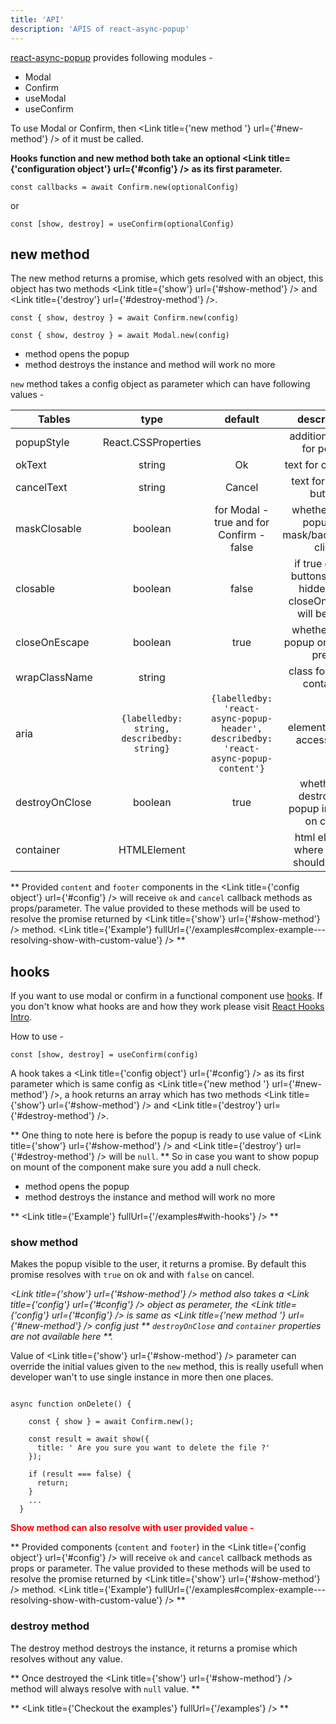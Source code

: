 ```yaml
---
title: 'API'
description: 'APIS of react-async-popup'
---
```



[react-async-popup](https://github.com/aadilhasan/react-async-popup) provides following modules -

- Modal
- Confirm
- useModal
- useConfirm

To use Modal or Confirm, then <Link title={'new method '} url={'#new-method'} /> of it must be called.

**Hooks function and new method both take an optional <Link title={'configuration object'} url={'#config'} /> as its first parameter.**

```tsx
const callbacks = await Confirm.new(optionalConfig)
```

or

```tsx
const [show, destroy] = useConfirm(optionalConfig)
```

## new method

The new method returns a promise, which gets resolved with an object, this object has two methods <Link title={'show'} url={'#show-method'} /> and <Link title={'destroy'} url={'#destroy-method'} />.

```tsx
const { show, destroy } = await Confirm.new(config)
```

```tsx
const { show, destroy } = await Modal.new(config)
```

<div id='config' />

- <Link title={'show'} url={'#show-method'} /> method opens the popup
- <Link title={'destroy'} url={'#destroy-method'} /> method destroys the instance
  and <Link title={'show'} url={'#show-method'} /> method will work no more

`new` method takes a config object as parameter which can have following values -

| Tables         |                    type                     |                                       default                                        |                              description                              |
| -------------- | :-----------------------------------------: | :----------------------------------------------------------------------------------: | :-------------------------------------------------------------------: |
| popupStyle     |             React.CSSProperties             |                                                                                      |                      additional style for popup                       |
| okText         |                   string                    |                                          Ok                                          |                          text for ok button                           |
| cancelText     |                   string                    |                                        Cancel                                        |                        text for cancel button                         |
| maskClosable   |                   boolean                   |                       for Modal - true and for Confirm - false                       |             whether close popup on mask/background click              |
| closable       |                   boolean                   |                                        false                                         | if true cancel buttons will be hidden and closeOnEscape will be false |
| closeOnEscape  |                   boolean                   |                                         true                                         |                  whether close popup on escape press                  |
| wrapClassName  |                   string                    |                                                                                      |                       class for popup container                       |
| aria           | `{labelledby: string, describedby: string}` | `{labelledby: 'react-async-popup-header', describedby: 'react-async-popup-content'}` |                    element ID's for accessibility                     |
| destroyOnClose |                   boolean                   |                                         true                                         |            whether to destroy the popup instance on close             |
| container      |                 HTMLElement                 |                                                                                      |                 html element where popup should mount                 |

**
Provided `content` and `footer` components in the <Link title={'config object'} url={'#config'} /> will receive
`ok` and `cancel` callback methods as props/parameter.
The value provided to these methods will be used to resolve the promise returned by <Link title={'show'} url={'#show-method'} /> method. <Link title={'Example'} fullUrl={'/examples#complex-example---resolving-show-with-custom-value'} />
**

## hooks

If you want to use modal or confirm in a functional component use [hooks](https://reactjs.org/docs/hooks-intro.html).
If you don't know what hooks are and how they work please visit [React Hooks Intro](https://reactjs.org/docs/hooks-intro.html).

How to use -

```tsx
const [show, destroy] = useConfirm(config)
```

A hook takes a <Link title={'config object'} url={'#config'} /> as its first parameter which is same config as <Link title={'new method '} url={'#new-method'} />, a hook returns an array which has two methods <Link title={'show'} url={'#show-method'} /> and <Link title={'destroy'} url={'#destroy-method'} />.

**
One thing to note here is before the popup is ready to use value of <Link title={'show'} url={'#show-method'} /> and <Link title={'destroy'} url={'#destroy-method'} /> will be `null`.
**
So in case you want to show popup on mount of the component make sure you add a null check.

- <Link title={'show'} url={'#show-method'} /> method opens the popup
- <Link title={'destroy'} url={'#destroy-method'} /> method destroys the instance
  and <Link title={'show'} url={'#show-method'} /> method will work no more

** <Link title={'Example'} fullUrl={'/examples#with-hooks'} /> **

### show method

Makes the popup visible to the user, it returns a promise. By default this promise resolves with `true` on ok and with `false` on cancel.

_<Link title={'show'} url={'#show-method'} /> method also takes a <Link title={'config'} url={'#config'} /> object as perameter, the <Link title={'config'} url={'#config'} /> is same as <Link title={'new method '} url={'#new-method'} /> config
just ** `destroyOnClose` and `container` properties are not available here **._

Value of <Link title={'show'} url={'#show-method'} /> parameter can override the initial values given to the `new` method,
this is really usefull when developer wan't to use single instance in more then one places.

```tsx

async function onDelete() {

    const { show } = await Confirm.new();

    const result = await show({
      title: ' Are you sure you want to delete the file ?'
    });

    if (result === false) {
      return;
    }
    ...
  }
```

<span style='color: red; font-weight: bold;'>
  Show method can also resolve with user provided value -
</span>

**
Provided components (`content` and `footer`) in the <Link title={'config object'} url={'#config'} /> will receive
`ok` and `cancel` callback methods as props or parameter.
The value provided to these methods will be used to resolve the promise returned by <Link title={'show'} url={'#show-method'} /> method. <Link title={'Example'} fullUrl={'/examples#complex-example---resolving-show-with-custom-value'} />
**

### destroy method

The destroy method destroys the instance, it returns a promise which resolves without any value.

** Once destroyed the <Link title={'show'} url={'#show-method'} /> method will always resolve with `null` value. **

** <Link title={'Checkout the examples'} fullUrl={'/examples'} /> **
